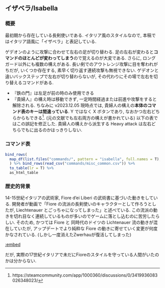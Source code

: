 ## イザベラ/Isabella {#Isabella}

### 概要 {-}

最初期から存在している長剣使いである. イタリア風のスタイルなので, 本稿ではイタリア語風に「イザベラ」と表記している.

ゲデオンのように攻撃に合わせて左右の足が切り替わる. 足の左右が変わると**コマンドのほとんどが変わってしまう**ので覚えるのが大変である. さらに, ロングガード以外にも複数の構えがある. 長い剣でのアウトレンジ攻撃に目を奪われがちだが, いくつか存在する, 素早く切り返す連続攻撃も無視できない. ゲデオンと違いバックステップで左右が切り替わらないが, その代わりにその場で左右を切り替えるコマンドがある.

* 『鉄の門』は左足が前の時のみ使用できる
* 『貴婦人』の構え時は移動できず, 一定時間経過または前進や攻撃をすると解除される. ちなみに v2023.12.05 現時点では, 貴婦人の構えの**本体のコマンド表のキーは間違っている**. Y ではなく X ボタンであり, なおかつ左右どちらからもできる^[https://steamcommunity.com/app/1000360/discussions/0/3419936083026348023/]. (元の文献でも左右両方の構えが書かれている) 以下の表ではこの誤記を修正した. 貴婦人の構えから派生する Heavy attack は左右どちらでもに出るのかはっきりしない.

### コマンド表 {-}

```r
bind_rows(
  map_df(list.files("commands/", pattern = "isabella", full.names = T), read_csv)
  ) %>% bind_rows(read_csv("commands/misc_common.csv")) %>%
  to_table(lr = T) %>%
  as_html_table
```

### 歴史的背景 {-}

14-15世紀イタリアの武術家, Fiore d'ei Liberi の武術書に基づいた動きをしている. 開発者が動画で「Fiore の流派の長剣使いのキャラクターとして作ろうとしたが, Liechtenauer とごっちゃになってしまった」と述べている. この流派の動きを切れ目なく連続しているものが多いのでゲームに落とし込むのに苦労したらしい. そのため, かつては Fiore と 同時代のドイツの Lichtenauer 流の動きが混在していたが, アップデートでより純粋な Fiore の動きに寄せていく変更が何度かなされている. (しかし一度消えたZwerhauが復活してしまった)

[:embed](https://www.pinterest.jp/pin/1144125480308815569/)

だが, 実際の17世紀イタリアで未だにFioreのスタイルを守っている人間がいたのかは分からない.
